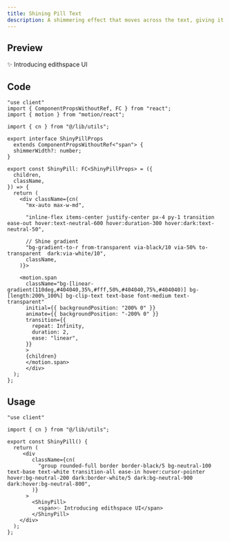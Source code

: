 ```yaml
---
title: Shining Pill Text
description: A shimmering effect that moves across the text, giving it a glowing appearance.
---
```



## Preview

<PreviewContainer>
  <div
        className={cn(
          "group rounded-full border border-black/5 bg-neutral-100 text-base text-white transition-all ease-in hover:cursor-pointer hover:bg-neutral-200 dark:border-white/5 dark:bg-neutral-900 dark:hover:bg-neutral-800",
        )}
      >
        <ShinyPill>
          <span>✨ Introducing edithspace UI</span>
        </ShinyPill>
      </div>
</PreviewContainer>

## Code

```tsx title="ShinyPill.tsx"
"use client"
import { ComponentPropsWithoutRef, FC } from "react";
import { motion } from "motion/react";

import { cn } from "@/lib/utils";

export interface ShinyPillProps
  extends ComponentPropsWithoutRef<"span"> {
  shimmerWidth?: number;
}

export const ShinyPill: FC<ShinyPillProps> = ({
  children,
  className,
}) => {
  return (
    <div className={cn(
      "mx-auto max-w-md",

      "inline-flex items-center justify-center px-4 py-1 transition ease-out hover:text-neutral-600 hover:duration-300 hover:dark:text-neutral-50",

      // Shine gradient
      "bg-gradient-to-r from-transparent via-black/10 via-50% to-transparent  dark:via-white/10",
      className,
    )}>

    <motion.span
      className="bg-[linear-gradient(110deg,#404040,35%,#fff,50%,#404040,75%,#404040)] bg-[length:200%_100%] bg-clip-text text-base font-medium text-transparent"
      initial={{ backgroundPosition: "200% 0" }}
      animate={{ backgroundPosition: "-200% 0" }}
      transition={{
        repeat: Infinity,
        duration: 2,
        ease: "linear",
      }}
      >
      {children}
      </motion.span>
      </div>
  );
};

```

## Usage
```tsx title="ShinyPillDemo.tsx"
"use client"

import { cn } from "@/lib/utils";

export const ShinyPill() {
  return (
     <div
        className={cn(
          "group rounded-full border border-black/5 bg-neutral-100 text-base text-white transition-all ease-in hover:cursor-pointer hover:bg-neutral-200 dark:border-white/5 dark:bg-neutral-900 dark:hover:bg-neutral-800",
        )}
      >
        <ShinyPill>
          <span>✨ Introducing edithspace UI</span>
        </ShinyPill>
    </div>
  );
};

```

